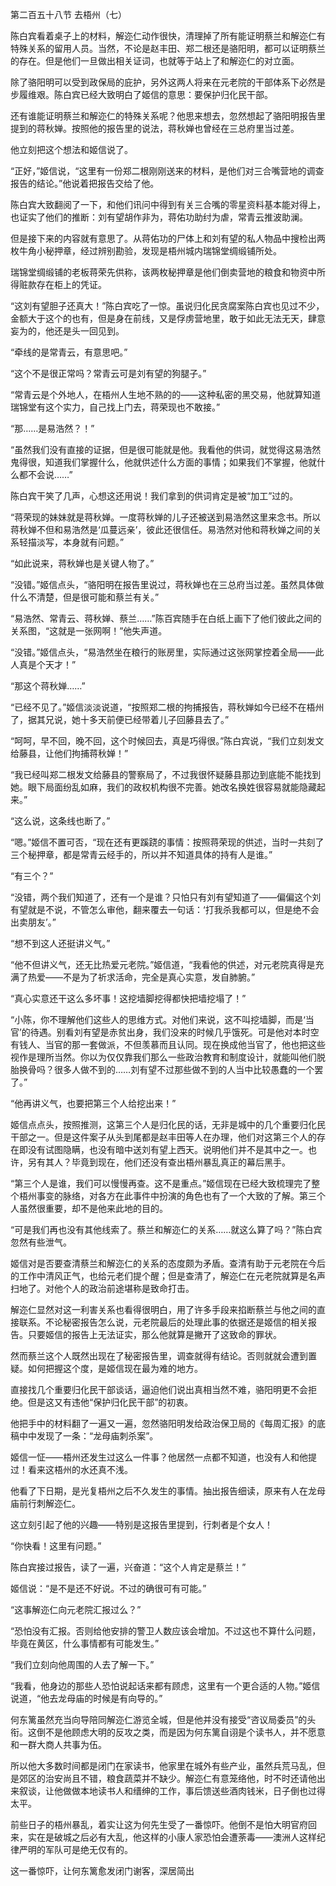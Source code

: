 

第二百五十八节 去梧州（七）

陈白宾看着桌子上的材料，解迩仁动作很快，清理掉了所有能证明蔡兰和解迩仁有特殊关系的留用人员。当然，不论是赵丰田、郑二根还是骆阳明，都可以证明蔡兰的存在。但是他们一旦做出相关证词，也就等于站上了和解迩仁的对立面。

除了骆阳明可以受到政保局的庇护，另外这两人将来在元老院的干部体系下必然是步履维艰。陈白宾已经大致明白了姬信的意思：要保护归化民干部。

还有谁能证明蔡兰和解迩仁的特殊关系呢？他思来想去，忽然想起了骆阳明报告里提到的蒋秋婵。按照他的报告里的说法，蒋秋婵也曾经在三总府里当过差。

他立刻把这个想法和姬信说了。

“正好，”姬信说，“这里有一份郑二根刚刚送来的材料，是他们对三合嘴营地的调查报告的结论。”他说着把报告交给了他。

陈白宾大致翻阅了一下，和他们讯问中得到有关三合嘴的零星资料基本能对得上，也证实了他们的推断：刘有望胡作非为，蒋佑功助纣为虐，常青云推波助澜。

但是接下来的内容就有意思了。从蒋佑功的尸体上和刘有望的私人物品中搜检出两枚牛角小秘押章，经过辨别勘验，发现是梧州城内瑞锦堂绸缎铺所处。

瑞锦堂绸缎铺的老板蒋荣先供称，该两枚秘押章是他们倒卖营地的粮食和物资中所得赃款存在柜上的凭证。

“这刘有望胆子还真大！”陈白宾吃了一惊。虽说归化民贪腐案陈白宾也见过不少，金额大于这个的也有，但是身在前线，又是俘虏营地里，敢于如此无法无天，肆意妄为的，他还是头一回见到。

“牵线的是常青云，有意思吧。”

“这个不是很正常吗？常青云可是刘有望的狗腿子。”

“常青云是个外地人，在梧州人生地不熟的的――这种私密的黑交易，他就算知道瑞锦堂有这个实力，自己找上门去，蒋荣现也不敢接。”

“那……是易浩然？！”

“虽然我们没有直接的证据，但是很可能就是他。我看他的供词，就觉得这易浩然鬼得很，知道我们掌握什么，他就供述什么方面的事情；如果我们不掌握，他就什么都不会说……”

陈白宾干笑了几声，心想这还用说！我们拿到的供词肯定是被“加工”过的。

“蒋荣现的妹妹就是蒋秋婵。一度蒋秋婵的儿子还被送到易浩然这里来念书。所以蒋秋婵不但和易浩然是‘瓜蔓远亲’，彼此还很信任。易浩然对他和蒋秋婵之间的关系轻描淡写，本身就有问题。”

“如此说来，蒋秋婵也是关键人物了。”

“没错。”姬信点头，“骆阳明在报告里说过，蒋秋婵也在三总府当过差。虽然具体做什么不清楚，但是很可能和蔡兰有关。”

“易浩然、常青云、蒋秋婵、蔡兰……”陈百宾随手在白纸上画下了他们彼此之间的关系图，“这就是一张网啊！”他失声道。

“没错。”姬信点头，“易浩然坐在粮行的账房里，实际通过这张网掌控着全局――此人真是个天才！”

“那这个蒋秋婵……”

“已经不见了。”姬信淡淡说道，“按照郑二根的拘捕报告，蒋秋婵如今已经不在梧州了，据其兄说，她十多天前便已经带着儿子回藤县去了。”

“呵呵，早不回，晚不回，这个时候回去，真是巧得很。”陈白宾说，“我们立刻发文给藤县，让他们拘捕蒋秋婵！”

“我已经叫郑二根发文给藤县的警察局了，不过我很怀疑藤县那边到底能不能找到她。眼下局面纷乱如麻，我们的政权机构很不完善。她改名换姓很容易就能隐藏起来。”

“这么说，这条线也断了。”

“嗯。”姬信不置可否，“现在还有更蹊跷的事情：按照蒋荣现的供述，当时一共刻了三个秘押章，都是常青云经手的，所以并不知道具体的持有人是谁。”

“有三个？”

“没错，两个我们知道了，还有一个是谁？只怕只有刘有望知道了――偏偏这个刘有望就是不说，不管怎么审他，翻来覆去一句话：‘打我杀我都可以，但是绝不会出卖朋友’。”

“想不到这人还挺讲义气。”

“他不但讲义气，还无比热爱元老院。”姬信道，“我看他的供述，对元老院真得是充满了热爱――不是为了祈求活命，完全是真心实意，发自肺腑。”

“真心实意还干这么多坏事！这挖墙脚挖得都快把墙挖塌了！”

“小陈，你不理解他们这些人的思维方式。对他们来说，这不叫挖墙脚，而是‘当官’的待遇。别看刘有望是赤贫出身，我们没来的时候几乎饿死。可是他对本时空有钱人、当官的那一套做派，不但羡慕而且认同。现在换成他当官了，他也把这些视作是理所当然。你以为仅仅靠我们那么一些政治教育和制度设计，就能叫他们脱胎换骨吗？很多人做不到的……刘有望不过那些做不到的人当中比较愚蠢的一个罢了。”

“他再讲义气，也要把第三个人给挖出来！”

姬信点点头，按照推测，这第三个人是归化民的话，无非是城中的几个重要归化民干部之一。但是这件案子从头到尾都是赵丰田等人在办理，他们对这第三个人的存在即没有试图隐瞒，也没有暗中送刘有望上西天。说明他们并不是其中之一。也许，另有其人？毕竟到现在，他们还没有查出梧州暴乱真正的幕后黑手。

“第三个人是谁，我们可以慢慢再查。这不是重点。”姬信现在已经大致梳理完了整个梧州事变的脉络，对各方在此事件中扮演的角色也有了一个大致的了解。第三个人虽然很重要，却不是他来此地的目的。

“可是我们再也没有其他线索了。蔡兰和解迩仁的关系……就这么算了吗？”陈白宾忽然有些泄气。

姬信对是否要查清蔡兰和解迩仁的关系的态度颇为矛盾。查清有助于元老院在今后的工作中清风正气，也给元老们提个醒；但是查清了，解迩仁在元老院就算是名声扫地了。对他个人的政治前途堪称是致命打击。

解迩仁显然对这一利害关系也看得很明白，用了许多手段来掐断蔡兰与他之间的直接联系。不论秘密报告怎么说，元老院最后的处理此事的依据还是姬信的相关报告。只要姬信的报告上无法证实，那么他就算是撇开了这致命的罪状。

然而蔡兰这个人既然出现在了秘密报告里，调查就得有结论。否则就就会遭到置疑。如何把握这个度，是姬信现在最为难的地方。

直接找几个重要归化民干部谈话，逼迫他们说出真相当然不难，骆阳明更不会拒绝。但是这又有违他“保护归化民干部”的初衷。

他把手中的材料翻了一遍又一遍，忽然骆阳明发给政治保卫局的《每周汇报》的底稿中中发现了一条：“龙母庙刺杀案”。

姬信一怔――梧州还发生过这么一件事？他居然一点都不知道，也没有人和他提过！看来这梧州的水还真不浅。

他看了下日期，是光复梧州之后不久发生的事情。抽出报告细读，原来有人在龙母庙前行刺解迩仁。

这立刻引起了他的兴趣――特别是这报告里提到，行刺者是个女人！

“你快看！这里有问题。”

陈白宾接过报告，读了一遍，兴奋道：“这个人肯定是蔡兰！”

姬信说：“是不是还不好说。不过的确很可有可能。”

“这事解迩仁向元老院汇报过么？”

“恐怕没有汇报。否则给他安排的警卫人数应该会增加。不过这也不算什么问题，毕竟在黄区，什么事情都有可能发生。”

“我们立刻向他周围的人去了解一下。”

“我看，他身边的那些人恐怕说起话来都有顾虑，这里有一个更合适的人物。”姬信说道，“他去龙母庙的时候是有向导的。”

何东篱虽然充当向导陪同解迩仁游览全城，但是他并没有接受“咨议局委员”的头衔。这倒不是他顾虑大明的反攻之类，而是因为何东篱自诩是个读书人，并不愿意和一群大商人共事为伍。

所以他大多数时间都是闭门在家读书，他家里在城外有些产业，虽然兵荒马乱，但是郊区的治安尚且不错，粮食蔬菜并不缺少。解迩仁有意笼络他，时不时还请他出来叙谈，让他做做本地读书人和缙绅的工作，事后馈送些酒肉钱米，日子倒也过得太平。

前些日子的梧州暴乱，着实让这为何先生受了一番惊吓。他倒不是怕大明官府回来，实在是破城之后必有大乱，他这样的小康人家恐怕会遭荼毒――澳洲人这样纪律严明的军队可是绝无仅有的。

这一番惊吓，让何东篱愈发闭门谢客，深居简出

